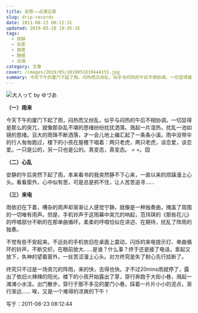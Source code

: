 ```yaml
---
title: 杂思——点滴记录
slug: drip-records
date: 2011-08-23 00:12:31
updated: 2019-05-18 19:45:35
tags:
  - 琐碎
  - 杂思
  - 雨夜
  - 随感
  - 点滴
category: 文章
cover: /images/2019/05/2019051819444155.jpg
summary: 今天下午的厦门下起了雨，闷热而又纷乱，似乎与闷热的午后不相协调。一切显得是那么的突兀，就像那杂乱不堪的思绪纷纷扰扰洒落。
---
```


![大人って by ゆづあ](/images/2019/05/2019051819432258.jpg)

**（一）雨来**

今天下午的厦门下起了雨，闷热而又纷乱，似乎与闷热的午后不相协调。一切显得是那么的突兀，就像那杂乱不堪的思绪纷纷扰扰洒落。溅起一片湿热，扰乱一池如镜的思绪。豆大的雨珠不断洒落，才一会儿地上编汇起了一条条小溪。雨中没带伞的行人匆匆跑过，楼下的小孩在屋檐下唱着：两只老虎，两只老虎，谈恋爱，谈恋爱。一只是公的，另一只也是公的。真变态，真变态。 = =。囧

**（二）心乱**

安静的午后突然下起了雨，本来看书的我突然静不下心来，一直以来的烦躁漫上心头。看看窗外，心中似有思，可是总是抓不住，让人苦苦追寻……

**（三）来电**

雨依旧在下着，嘈杂的雨声却渐渐让人感觉宁静。就像是一种独奏曲，掩盖了周围的一切唯有雨声。但是，手机铃声于这雨幕中突兀的响起，范玮琪的《那些花儿》的哼唱部分不断的在那单曲循环。柔柔的哼唱恰似在讲述、在期待，扰乱了阵雨的独奏。

不觉有些不安起来。不远处的手机依旧在桌面上震动，闪烁的来电提示灯、单曲循环的铃声，不断交织，在眼前放大……是谁？什么事？终于还是接了电话，拿起又放下，失神的望着窗外，一丝苦涩漫上心头。对方终究是失了耐心先行挂断了。

终究只不过是一场突兀的阵雨，来的快，去得也快。才不过20mins雨就停了，露出了依旧火辣辣的阳光。楼下的小孩开始露出了芽，穿行奔跑于大街小巷，溅起一滩滩小水洼。出门散步，穿行于那不多见的厦门小巷，踩着一片片小小的泥点，渐行渐远…… 唉，又是一个难得的凉爽的下午！

<p style={{ textAlign: 'right' }}>写于：2011-08-23 08:12:44</p>
